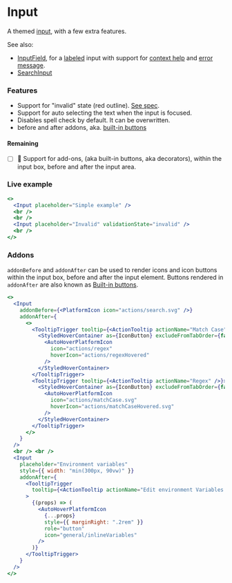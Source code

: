 ---
---


# Input

A themed [input](https://developer.mozilla.org/en-US/docs/Web/HTML/Element/input), with a few extra features.

See also:

- [InputField](./InputField.mdx), for a [labeled](https://jetbrains.github.io/ui/controls/input_field/#label)
  input with support for [context help](https://jetbrains.github.io/ui/principles/context_help/#07) and
  [error message](https://jetbrains.github.io/ui/controls/input_field/#27).
- [SearchInput](./SearchInput.mdx)

### Features

- Support for "invalid" state (red outline). [See spec](https://jetbrains.github.io/ui/controls/input_field/#27).
- Support for auto selecting the text when the input is focused.
- Disables spell check by default. It can be overwritten.
- before and after addons, aka. [built-in buttons][builtin-buttons]

#### Remaining

- [ ] 🚧 Support for add-ons, (aka built-in buttons, aka decorators), within the input box, before and after the
      input area.

### Live example

```jsx live themed
<>
  <Input placeholder="Simple example" />
  <br />
  <br />
  <Input placeholder="Invalid" validationState="invalid" />
  <br />
</>
```

### Addons

`addonBefore` and `addonAfter` can be used to render icons and icon buttons within the input box, before and after
the input element. Buttons rendered in `addonAfter` are also known as
[Built-in buttons][builtin-buttons].

```jsx live themed
<>
  <Input
    addonBefore={<PlatformIcon icon="actions/search.svg" />}
    addonAfter={
      <>
        <TooltipTrigger tooltip={<ActionTooltip actionName="Match Case" />}>
          <StyledHoverContainer as={IconButton} excludeFromTabOrder={false}>
            <AutoHoverPlatformIcon
              icon="actions/regex"
              hoverIcon="actions/regexHovered"
            />
          </StyledHoverContainer>
        </TooltipTrigger>
        <TooltipTrigger tooltip={<ActionTooltip actionName="Regex" />}>
          <StyledHoverContainer as={IconButton} excludeFromTabOrder={false}>
            <AutoHoverPlatformIcon
              icon="actions/matchCase.svg"
              hoverIcon="actions/matchCaseHovered.svg"
            />
          </StyledHoverContainer>
        </TooltipTrigger>
      </>
    }
  />
  <br /> <br />
  <Input
    placeholder="Environment variables"
    style={{ width: "min(300px, 90vw)" }}
    addonAfter={
      <TooltipTrigger
        tooltip={<ActionTooltip actionName="Edit environment Variables (⇧⏎)" />}
      >
        {(props) => (
          <AutoHoverPlatformIcon
            {...props}
            style={{ marginRight: ".2rem" }}
            role="button"
            icon="general/inlineVariables"
          />
        )}
      </TooltipTrigger>
    }
  />
</>
```

[builtin-buttons]: https://jetbrains.github.io/ui/controls/built_in_button/
